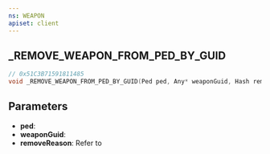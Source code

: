 ```yaml
---
ns: WEAPON
apiset: client
---
```

## _REMOVE_WEAPON_FROM_PED_BY_GUID

```c
// 0x51C3B71591811485
void _REMOVE_WEAPON_FROM_PED_BY_GUID(Ped ped, Any* weaponGuid, Hash removeReason);
```


## Parameters
* **ped**:
* **weaponGuid**:
* **removeReason**: Refer to <EmbeddedEnum name="eRemoveItemReason" />
